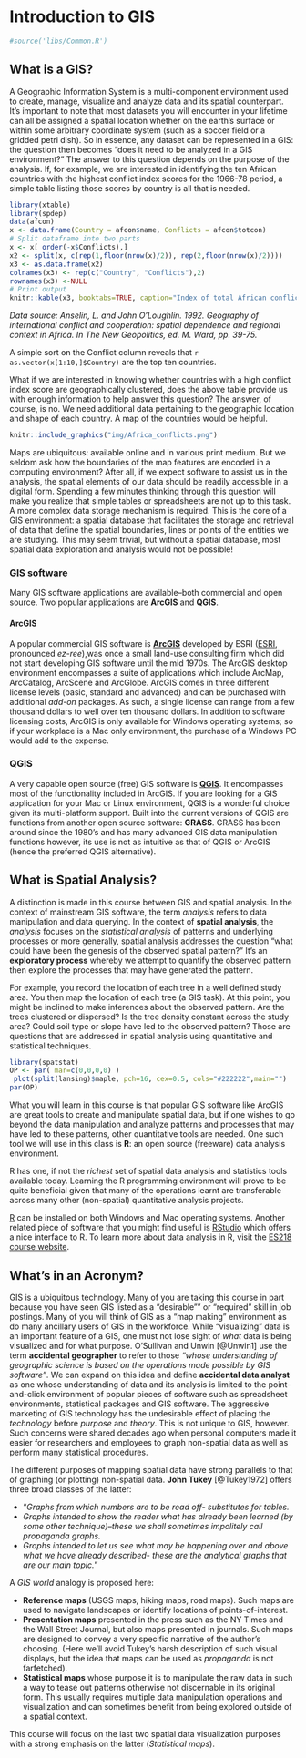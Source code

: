 # Introduction to GIS {#introGIS}

```r
#source('libs/Common.R')
```

## What is a GIS? 

A Geographic Information System is a multi-component environment used to create, manage, visualize and analyze data and its spatial counterpart. It's important to note that most datasets you will encounter in your lifetime can all be assigned a spatial location whether on the earth's surface or within some arbitrary coordinate system (such as a soccer field or a gridded petri dish). So in essence, any dataset can be represented in a GIS: the question then becomes "does it need to be analyzed in a GIS environment?" The answer to this question depends on the purpose of the analysis. If, for example, we are interested in identifying the ten African countries with the highest conflict index scores for the 1966-78 period, a simple table listing those scores by country is all that is needed. 

```r
library(xtable)  
library(spdep)  
data(afcon)  
x <- data.frame(Country = afcon$name, Conflicts = afcon$totcon)
# Split dataframe into two parts
x <- x[ order(-x$Conflicts),]
x2 <- split(x, c(rep(1,floor(nrow(x)/2)), rep(2,floor(nrow(x)/2)))) 
x3 <- as.data.frame(x2) 
colnames(x3) <- rep(c("Country", "Conflicts"),2)
rownames(x3) <-NULL
# Print output
knitr::kable(x3, booktabs=TRUE, caption="Index of total African conflict for the 1966-78 period [@Anselin1992a].")
```

*Data source: Anselin, L. and John O'Loughlin. 1992. Geography of international conflict and cooperation: spatial dependence and regional context in Africa. In The New Geopolitics, ed. M. Ward, pp. 39-75.*


A simple sort on the Conflict column reveals that `r as.vector(x[1:10,]$Country)` are the top ten countries.

What if we are interested in knowing whether countries with a high conflict index score are geographically clustered, does the above table provide us with enough information to help answer this question? The answer, of course, is no. We need additional data pertaining to the geographic location and shape of each country. A map of the countries would be helpful.

```r

knitr::include_graphics("img/Africa_conflicts.png")
```


Maps are ubiquitous: available online and in various print medium. But we seldom ask how the boundaries of the map features are encoded in a computing environment? After all, if we expect software to assist us in the analysis, the spatial elements of our data should be readily accessible in a digital form. Spending a few minutes thinking through this question will make you realize that simple tables or spreadsheets are not up to this task. A more complex data storage mechanism is required. This is the core of a GIS environment: a spatial database that facilitates the storage and retrieval of data that define the spatial boundaries, lines or points of the entities we are studying. This may seem trivial, but without a spatial database, most spatial data exploration and analysis would not be possible!

### GIS software

Many GIS software applications are available--both commercial and open source. Two popular applications are **ArcGIS** and **QGIS**.

#### ArcGIS

A popular commercial GIS software is [**ArcGIS**](http://desktop.arcgis.com/en/) developed by ESRI ([ESRI](https://en.wikipedia.org/wiki/Esri), pronounced *ez-ree*),was once a small land-use consulting firm which did not start developing GIS software until the mid 1970s. The ArcGIS desktop environment encompasses a suite of applications which include ArcMap, ArcCatalog, ArcScene and ArcGlobe. ArcGIS comes in three different license levels (basic, standard and advanced) and can be purchased with additional *add-on* packages. As such, a single license can range from a few thousand dollars to well over ten thousand dollars. In addition to software licensing costs, ArcGIS is only available for Windows operating systems; so if your workplace is a Mac only environment, the purchase of a Windows PC would add to the expense.

### QGIS 

A very capable open source (free) GIS software is [**QGIS**](http://qgis.org). It encompasses most of the functionality included in ArcGIS. If you are looking for a GIS application for your Mac or Linux environment, QGIS is a wonderful choice given its multi-platform support. Built into the current versions of QGIS are functions from another open source software: **GRASS**. GRASS has been around since the 1980's and has many advanced GIS data manipulation functions however, its use is not as intuitive as that of QGIS or ArcGIS (hence the preferred QGIS alternative).

## What is Spatial Analysis?

A distinction is made in this course between GIS and spatial analysis.
In the context of mainstream GIS software, the term *analysis*
refers to data manipulation and data querying. In the context
of **spatial analysis**, the *analysis* focuses on the *statistical analysis* of
patterns and underlying processes or more generally, spatial analysis
addresses the question “what could have been the genesis of the
observed spatial pattern?” It’s an **exploratory process** whereby we
attempt to quantify the observed pattern then explore the processes
that may have generated the pattern.

For example, you record the location of each tree in a well defined
study area. You then map the location of each tree (a GIS task).
At this point, you might be inclined to make inferences about the
observed pattern. Are the trees clustered or dispersed? Is the tree
density constant across the study area? Could soil type or slope have
led to the observed pattern? Those are questions that are addressed
in spatial analysis using quantitative and statistical techniques.


```r

library(spatstat)
OP <- par( mar=c(0,0,0,0) )
 plot(split(lansing)$maple, pch=16, cex=0.5, cols="#222222",main="")
par(OP)
```

What you will learn in this course is that popular GIS software like ArcGIS are great tools to create and manipulate spatial data, but if one wishes to go beyond the data manipulation and analyze patterns and processes that may have led to these patterns, other quantitative tools are needed. One such tool we will use in this class is **R**: an open source (freeware) data analysis environment. 

R has one, if not the *richest* set of spatial data analysis and statistics tools available today. Learning the R programming environment will prove to be quite beneficial given that many of the operations learnt are transferable across many other (non-spatial) quantitative analysis projects.

[R](http://www.r-project.org/) can be installed on both Windows and Mac operating systems. Another related piece of software that you might find useful is [RStudio](https://www.rstudio.com/products/rstudio/download/) which offers a nice interface to R. To learn more about data analysis in R, visit the [ES218 course website](http://mgimond.github.io/ES218/).

## What's in an Acronym?

GIS is a ubiquitous technology. Many of you are taking this course in part because you have seen GIS listed as a "desirable"" or "required" skill in job postings. Many of you will think of GIS as a “map making” environment as do many ancillary users of GIS in the workforce. While "visualizing" data is an important feature of a GIS, one must not lose sight of *what* data is being visualized and for what purpose. O'Sullivan and Unwin [@Unwin1] use the term **accidental geographer** to refer to those *"whose understanding of geographic science is based on the operations made possible by GIS software"*. We can expand on this idea and define **accidental data analyst** as one whose understanding of data and its analysis is limited to the point-and-click environment of popular pieces of software such as spreadsheet environments, statistical packages and GIS software. The aggressive marketing of GIS technology has the undesirable effect of placing the *technology* before *purpose* and *theory*. This is not unique to GIS, however. Such concerns were shared decades ago when personal computers made it easier for researchers and employees to graph non-spatial data as well as perform many statistical procedures. 

The different purposes of mapping spatial data have strong parallels to that of graphing (or plotting) non-spatial data. **John Tukey** [@Tukey1972] offers three broad classes of the latter:

 * "*Graphs from which numbers are to be read off- substitutes for tables.*
 *  *Graphs intended to show the reader what has already been learned (by some other technique)--these we shall sometimes impolitely call propaganda graphs.*
 *  *Graphs intended to let us see what may be happening over and above what we have already described- these are the analytical graphs that are our main topic.*"

A *GIS world* analogy is proposed here:

 * **Reference maps** (USGS maps, hiking maps, road maps). Such maps are used to navigate landscapes or identify locations of points-of-interest.
 * **Presentation maps** presented in the press such as the NY Times and the Wall Street Journal, but also maps presented in journals. Such maps are designed to convey a very specific narrative of the author's choosing. (Here we'll avoid Tukey's harsh description of such visual displays, but the idea that maps can be used as *propaganda* is not farfetched).
 * **Statistical maps** whose purpose it is to manipulate the raw data in such a way to tease out patterns otherwise not discernable in its original form. This usually requires multiple data manipulation operations and visualization and can sometimes benefit from being explored outside of a spatial context.
 
This course will focus on the last two spatial data visualization purposes with a strong emphasis on the latter (*Statistical maps*).




